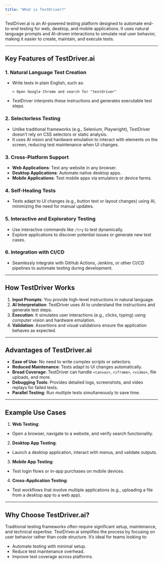 ```yaml
---
title: "What is TestDriver?"
---
```


TestDriver.ai is an AI-powered testing platform designed to automate end-to-end testing for web, desktop, and mobile applications. It uses natural language prompts and AI-driven interactions to simulate real user behavior, making it easier to create, maintain, and execute tests.

---

## Key Features of TestDriver.ai

### 1. **Natural Language Test Creation**

- Write tests in plain English, such as:
  ```
  > Open Google Chrome and search for "testdriver"
  ```
- TestDriver interprets these instructions and generates executable test steps.

### 2. **Selectorless Testing**
- Unlike traditional frameworks (e.g., Selenium, Playwright), TestDriver doesn’t rely on CSS selectors or static analysis.
- It uses AI vision and hardware emulation to interact with elements on the screen, reducing test maintenance when UI changes.

### 3. **Cross-Platform Support**
- **Web Applications**: Test any website in any browser.
- **Desktop Applications**: Automate native desktop apps.
- **Mobile Applications**: Test mobile apps via emulators or device farms.

### 4. **Self-Healing Tests**
- Tests adapt to UI changes (e.g., button text or layout changes) using AI, minimizing the need for manual updates.

### 5. **Interactive and Exploratory Testing**
- Use interactive commands like `/try` to test dynamically.
- Explore applications to discover potential issues or generate new test cases.

### 6. **Integration with CI/CD**
- Seamlessly integrate with GitHub Actions, Jenkins, or other CI/CD pipelines to automate testing during development.

---

## How TestDriver Works

1. **Input Prompts**: You provide high-level instructions in natural language.
2. **AI Interpretation**: TestDriver uses AI to understand the instructions and generate test steps.
3. **Execution**: It simulates user interactions (e.g., clicks, typing) using computer vision and hardware emulation.
4. **Validation**: Assertions and visual validations ensure the application behaves as expected.

---

## Advantages of TestDriver.ai

- **Ease of Use**: No need to write complex scripts or selectors.
- **Reduced Maintenance**: Tests adapt to UI changes automatically.
- **Broad Coverage**: TestDriver can handle `<canvas>`, `<iframe>`, `<video>`, file uploads, and more.
- **Debugging Tools**: Provides detailed logs, screenshots, and video replays for failed tests.
- **Parallel Testing**: Run multiple tests simultaneously to save time.

---

## Example Use Cases

1. **Web Testing**:
- Open a browser, navigate to a website, and verify search functionality.
2. **Desktop App Testing**:
- Launch a desktop application, interact with menus, and validate outputs.
3. **Mobile App Testing**:
- Test login flows or in-app purchases on mobile devices.
4. **Cross-Application Testing**:
- Test workflows that involve multiple applications (e.g., uploading a file from a desktop app to a web app).

---

## Why Choose TestDriver.ai?

Traditional testing frameworks often require significant setup, maintenance, and technical expertise. TestDriver.ai simplifies the process by focusing on user behavior rather than code structure. It’s ideal for teams looking to:

- Automate testing with minimal setup.
- Reduce test maintenance overhead.
- Improve test coverage across platforms.
